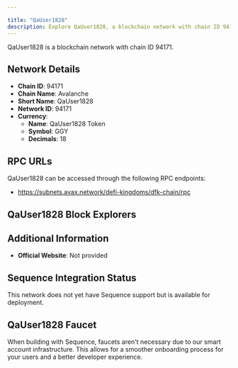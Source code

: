 ```yaml
---

title: "QaUser1828"
description: Explore QaUser1828, a blockchain network with chain ID 94171. Learn about its native currency, QaUser1828 Token, and how to interact with the network.
---
```




QaUser1828 is a blockchain network with chain ID 94171.

## Network Details

- **Chain ID**: 94171
- **Chain Name**: Avalanche
- **Short Name**: QaUser1828
- **Network ID**: 94171
- **Currency**: 
  - **Name**: QaUser1828 Token
  - **Symbol**: GGY
  - **Decimals**: 18

## RPC URLs

QaUser1828 can be accessed through the following RPC endpoints:

- https://subnets.avax.network/defi-kingdoms/dfk-chain/rpc

## QaUser1828 Block Explorers



## Additional Information

- **Official Website**: Not provided

## Sequence Integration Status

This network does not yet have Sequence support but is available for deployment.

## QaUser1828 Faucet

When building with Sequence, faucets aren't necessary due to our smart account infrastructure. This allows for a smoother onboarding process for your users and a better developer experience.

